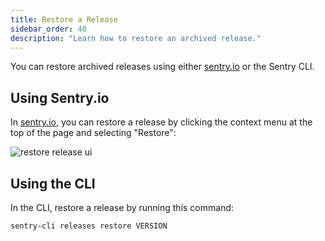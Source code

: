 ```yaml
---
title: Restore a Release
sidebar_order: 40
description: "Learn how to restore an archived release."
---
```


You can restore archived releases using either [sentry.io](https://sentry.io) or the Sentry CLI.

## Using Sentry.io

In [sentry.io](https://sentry.io), you can restore a release by clicking the context menu at the top of the page and selecting "Restore":

![restore release ui](/product/releases/usage/release-restore.png)

## Using the CLI

In the CLI, restore a release by running this command:

```bash
sentry-cli releases restore VERSION
```
